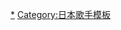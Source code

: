 {{Navbox
| name  = E-girls
|title = [[E-girls|<span style="color:#ffa4c2">E-girls</span>]]
| titlestyle = background:#0f0f0f; color:#ffa4c2;
| groupstyle = background:#818181; color:#fff;
| abovestyle = background:#818181; color:#fff;
| belowstyle = background:#0f0f0f; color:#ffa4c2;
| group1 = 成員
| list1 ={{Navbox subgroup
| group1 = [[Happiness (組合)|Happiness]]
| list1  = [[SAYAKA]] - {{link-ja|楓 (藝人)|楓 (ダンサー)|楓}}<!--土橋楓--> - [[藤井夏戀]] - [[鈴木結莉乃|YURINO]] - [[須田安娜]]
| group2 = [[Flower (組合)|Flower]]
| list2  = [[鷲尾伶菜]] - [[坂東希]] - [[佐藤晴美]]
| group3 = E-girls
| list3  = [[石井杏奈]] - [[山口乃乃華]] - [[武部柚那]]
}}

| group2 = 前成員
| list2 = [[山本紗也加|Sayaka]] - [[日置美夢|MIMU]] - [[木津玲奈]] - [[水野繪梨奈]] - [[杉枝真結]] - [[武田杏香]] - [[武藤千春]] - [[萩尾美聖]] - [[稲垣莉生]] - [[生田梨沙]] - [[中嶋桃花]] - [[渡邉真梨奈]] - [[市來杏香]] - [[阿部繪里惠|Erie]] - [[西田靜香|Shizuka]] - [[高本彩|Aya]] - [[中島麻未|Ami]] - [[有磯實結|MIYUU]] - [[川本璃]] - [[藤井萩花]] - [[重留真波]] - [[中島美央]]

| group3 = 子團
| list3 = [[ShuuKaRen]]（藤井萩花、藤井夏戀） - [[SudannaYuzuYully]]（YURINO、須田安娜、武部柚那）

| group4 =專輯<br />收錄單曲
| list4=
{{Navbox|child
| group1 = '''[[Lesson 1]]'''
| list1  = 1. [[Celebration!]] - 2. [[One Two Three]] - 3. [[Follow Me]] - 4. [[THE NEVER ENDING STORY]] - 5. [[CANDY SMILE]]

| group2 = '''[[COLORFUL POP]]'''
| list2 = 6. [[滿懷歉意的Kissing You]] - 7. [[轉啊轉]] - 8. [[Diamond Only]]

| group3 = '''[[E.G. TIME]]'''
| list3 = 9. [[E.G. Anthem -WE ARE VENUS-]] - 10. [[大家來跳舞 (E-girls單曲)|大家來跳舞]] - 11. [[Highschool♡love]] - 12. [[Mr. Snowman]]

| group4 = '''[[E.G. SMILE -E-girls BEST-]]'''
| list4 = 13. [[Anniversary!!]] - 14. [[Dance Dance Dance (E-girls單曲)|Dance Dance Dance]] - 15. [[Merry × Merry Xmas★]]

| group5 = '''[[E.G. CRAZY]]'''
| list5 = 16. [[E.G. summer RIDER]] - 17. [[Pink Champagne]] - 18. [[Go! Go! Let's Go!]]

| group6 = '''[[E.G.11]]'''
| list6 = 19. [[Love ☆ Queen]] - 20. [[北風與太陽 (E-girls單曲)|北風與太陽]] - 21. [[我很高興地說我愛你]] - 22. [[Pain, pain]]

| group7 = ''' '''
| list7 = [[Cinderella Fit|EG-ENERGY]] - [[Perfect World (E-girls單曲)|Perfect World]] - 23. [[Cinderella Fit]] - 24. [[別世界 (E-girls單曲)|別世界]]
}}
| group5 = 專輯
| list5 = [[Lesson 1]] - [[COLORFUL POP]] - [[E.G. TIME]] - [[E.G. CRAZY]] - [[E.G.11]]

| group6 = 精選專輯
| list6 = [[E.G. SMILE -E-girls BEST-]]

| group7 = 迷你專輯
| list7 = 

| group8 = DVD
| list8 = [[E-girls LIVE 2017 ～E.G. EVOLUTION～|1]] - [[E-girls LIVE TOUR 2018 ～E.G. 11～|2]]

| group9 = 巡迴演唱會
| list9 = [[E.G. TIME#DVD（Disc 2）|E-girls LIVE TOUR 2014 "COLORFUL LAND"]] - [[E.G. SMILE -E-girls BEST-|E-girls LIVE TOUR 2015 "COLORFUL WORLD"]] - [[E-girls LIVE TOUR 2016 "E.G. SMILE"]] - [[E-girls LIVE 2017 ～E.G. EVOLUTION～]] - [[E-girls LIVE TOUR 2018 ～E.G. 11～]] - [[E.G. POWER 2019 ～POWER to the DOME～]] - [[E-girls PERFECT LIVE 2011▶︎2020]]

| group10 = 相關項目
| list10 = [[LDH (藝能事務所)|LDH]] - [[Dream (日本音樂團體)|Dream]] - [[Happiness (組合)|Happiness]] - [[Flower (組合)|Flower]] - [[Girls²|Girls²]]

| below  = [http://e-girls-ldh.jp/ <span style="color:#ffa4c2">Official Website</span>]

}}<noinclude>
{{DEFAULTSORT:E-girls}}
[[Category:E-girls|*]]
[[Category:日本歌手模板]]